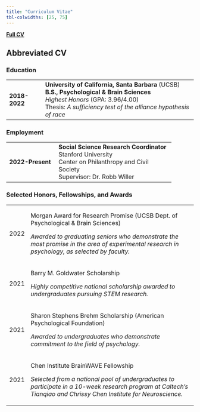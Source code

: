 ```yaml
---
title: "Curriculum Vitae"
tbl-colwidths: [25, 75]
---
```


::: large-text
[**Full CV**](https://www.dropbox.com/s/ba1m79dtsnom4no/Ghezae_CV.pdf?dl=0)
:::

## Abbreviated CV

### Education

+---------------+-----------------------------------------------------------------+
| **2018-2022** | **University of California, Santa Barbara** (UCSB)**\           |
|               | B.S., Psychological & Brain Sciences**\                         |
|               | *Highest Honors* (GPA: 3.96/4.00)\                              |
|               | Thesis: *A sufficiency test of the alliance hypothesis of race* |
+---------------+-----------------------------------------------------------------+

### Employment

+------------------+-------------------------------------------+
| **2022-Present** | **Social Science Research Coordinator\    |
|                  | **Stanford University\                    |
|                  | Center on Philanthropy and Civil Society\ |
|                  | Supervisor: Dr. Robb Willer               |
+------------------+-------------------------------------------+

### Selected Honors, Fellowships, and Awards

+----------+-------------------------------------------------------------------------------------------------------------------------------------------------------------------+
| 2022     | Morgan Award for Research Promise (UCSB Dept. of Psychological & Brain Sciences)                                                                                  |
|          |                                                                                                                                                                   |
|          | *Awarded to graduating seniors who demonstrate the most promise in the area of experimental research in psychology, as selected by faculty.*                      |
+----------+-------------------------------------------------------------------------------------------------------------------------------------------------------------------+
| 2021     | Barry M. Goldwater Scholarship                                                                                                                                    |
|          |                                                                                                                                                                   |
|          | *Highly competitive national scholarship awarded to undergraduates pursuing STEM research.*                                                                       |
+----------+-------------------------------------------------------------------------------------------------------------------------------------------------------------------+
| 2021     | Sharon Stephens Brehm Scholarship (American Psychological Foundation)                                                                                             |
|          |                                                                                                                                                                   |
|          | *Awarded to undergraduates who demonstrate commitment to the field of psychology.*                                                                                |
+----------+-------------------------------------------------------------------------------------------------------------------------------------------------------------------+
| 2021     | Chen Institute BrainWAVE Fellowship                                                                                                                               |
|          |                                                                                                                                                                   |
|          | *Selected from a national pool of undergraduates to participate in a 10-week research program at Caltech's Tianqiao and Chrissy Chen Institute for Neuroscience.* |
+----------+-------------------------------------------------------------------------------------------------------------------------------------------------------------------+
